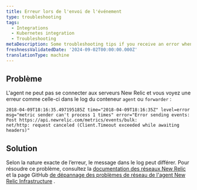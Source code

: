 ```yaml
---
title: Erreur lors de l'envoi de l'événement
type: troubleshooting
tags:
  - Integrations
  - Kubernetes integration
  - Troubleshooting
metaDescription: Some troubleshooting tips if you receive an error when sending events.
freshnessValidatedDate: '2024-09-02T00:00:00.000Z'
translationType: machine
---
```


## Problème

L'agent ne peut pas se connecter aux serveurs New Relic et vous voyez une erreur comme celle-ci dans le log du conteneur `agent` ou `forwarder` :

```shell
2018-04-09T18:16:35.497195185Z time="2018-04-09T18:16:35Z" level=error 
msg="metric sender can't process 1 times" error="Error sending events: 
Post https://api.newrelic.com/metrics/events/bulk: 
net/http: request canceled (Client.Timeout exceeded while awaiting headers)"
```

## Solution

Selon la nature exacte de l’erreur, le message dans le log peut différer. Pour résoudre ce problème, consultez la [documentation des réseaux New Relic](/docs/new-relic-solutions/get-started/networks/#infrastructure) et la page GitHub [de dépannage des problèmes de réseau de l'agent New Relic Infrastructure](https://github.com/newrelic/infrastructure-agent/blob/master/docs/network_troubleshooting.md?) .
